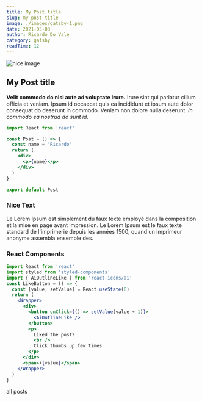 ```yaml
---
title: My Post title
slug: my-post-title
image: ./images/gatsby-1.png
date: 2021-05-03
author: Ricardo Do Vale
category: gatsby
readTime: 12
---
```



<section className='mdx-page'>
<div className='mdx-img'>

![nice image](./images/gatsby-1.png)

</div>

## My Post title

**Velit commodo do nisi aute ad voluptate irure.** Irure sint qui pariatur cillum officia et veniam. Ipsum id occaecat quis ea incididunt et ipsum aute dolor consequat do deserunt in commodo. Veniam non dolore nulla deserunt. _In commodo ea nostrud do sunt id_.

<div className="code">

```jsx
import React from 'react'

const Post = () => {
  const name = 'Ricardo'
  return (
    <div>
      <p>{name}</p>
    </div>
  )
}

export default Post
```

</div>

<div className='nice-text'>
  <h3>Nice Text</h3>
  <FiInfo className='nice-text-icon'></FiInfo>
  Le Lorem Ipsum est simplement du faux texte employé dans la composition et la mise
  en page avant impression. Le Lorem Ipsum est le faux texte standard de l'imprimerie
  depuis les années 1500, quand un imprimeur anonyme assembla ensemble des.
</div>

<h3>React Components</h3>

<Counter />

<div className='code'>

```jsx
import React from 'react'
import styled from 'styled-components'
import { AiOutlineLike } from 'react-icons/ai'
const LikeButton = () => {
  const [value, setValue] = React.useState(0)
  return (
    <Wrapper>
      <div>
        <button onClick={() => setValue(value + 1)}>
          <AiOutlineLike />
        </button>
        <p>
          Liked the post?
          <br />
          Click thumbs up few times
        </p>
      </div>
      <span>+{value}</span>
    </Wrapper>
  )
}
```

</div>

<LikeButton />

<Link to='/posts' className='btn center-btn'>
  all posts
</Link>

</section>
